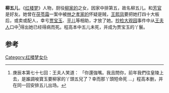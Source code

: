 '''柳五儿'''，《[[红楼梦|红楼梦]]》人物，厨役[[柳家的|柳家的]]之女，因家中排第五，故名柳五儿。和[[芳官|芳官]]是好友。她曾在[[茯苓霜|茯苓霜]]一案中被[[林之孝家的|林之孝家的]]怀疑是贼，[[王熙凤|王熙凤]]要把她打四十大板后，或卖或配人，幸亏[[贾宝玉|贾宝玉]]、[[平儿|平儿]]等相助，才放了她。[[抄检大观园|抄检大观园]]事件中从[[王夫人|王夫人]]口中<ref>庚辰本第七十七回：王夫人笑道： 「你還強嘴。我且問你，前年我們往皇陵上去，是誰調唆寶玉要柳家的丫頭五兒了？幸而那丫頭短命死 ...」程高本删，并在同一回安排五儿出场。</ref>得出她已经得病而死。程高本中五儿未死，并成为贾宝玉的丫鬟。
==参考==
{{reflist}}

[[Category:红楼梦女仆|Category:红楼梦女仆]]